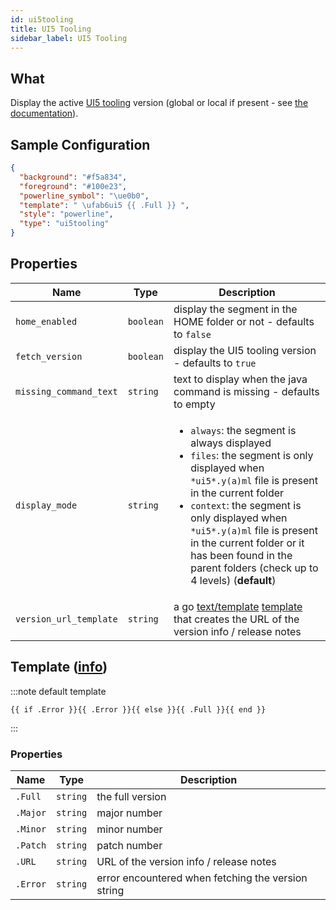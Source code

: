 ```yaml
---
id: ui5tooling
title: UI5 Tooling
sidebar_label: UI5 Tooling
---
```


## What

Display the active [UI5 tooling][ui5-homepage] version (global or local if present -
see [the documentation][ui5-version-help]).

## Sample Configuration

```json
{
  "background": "#f5a834",
  "foreground": "#100e23",
  "powerline_symbol": "\ue0b0",
  "template": " \ufab6ui5 {{ .Full }} ",
  "style": "powerline",
  "type": "ui5tooling"
}
```

## Properties

| Name                   | Type      | Description                                                                                                                                                                                                                                                                                                                                                 |
| ---------------------- | --------- | ----------------------------------------------------------------------------------------------------------------------------------------------------------------------------------------------------------------------------------------------------------------------------------------------------------------------------------------------------------- |
| `home_enabled`         | `boolean` | display the segment in the HOME folder or not - defaults to `false`                                                                                                                                                                                                                                                                                         |
| `fetch_version`        | `boolean` | display the UI5 tooling version - defaults to `true`                                                                                                                                                                                                                                                                                                        |
| `missing_command_text` | `string`  | text to display when the java command is missing - defaults to empty                                                                                                                                                                                                                                                                                        |
| `display_mode`         | `string`  | <ul><li>`always`: the segment is always displayed</li><li>`files`: the segment is only displayed when `*ui5*.y(a)ml` file is present in the current folder</li><li>`context`: the segment is only displayed when `*ui5*.y(a)ml` file is present in the current folder or it has been found in the parent folders (check up to 4 levels) (**default**) </li></ul> |
| `version_url_template` | `string`  | a go [text/template][go-text-template] [template][templates] that creates the URL of the version info / release notes                                                                                                                                                                                                                                       |

## Template ([info][templates])

:::note default template

```template
{{ if .Error }}{{ .Error }}{{ else }}{{ .Full }}{{ end }}
```

:::

### Properties

| Name     | Type     | Description                                        |
| -------- | -------- | -------------------------------------------------- |
| `.Full`  | `string` | the full version                                   |
| `.Major` | `string` | major number                                       |
| `.Minor` | `string` | minor number                                       |
| `.Patch` | `string` | patch number                                       |
| `.URL`   | `string` | URL of the version info / release notes            |
| `.Error` | `string` | error encountered when fetching the version string |

[go-text-template]: https://golang.org/pkg/text/template/
[templates]: /docs/configuration/templates
[ui5-homepage]: https://sap.github.io/ui5-tooling
[ui5-version-help]: https://sap.github.io/ui5-tooling/pages/CLI/#ui5-versions
